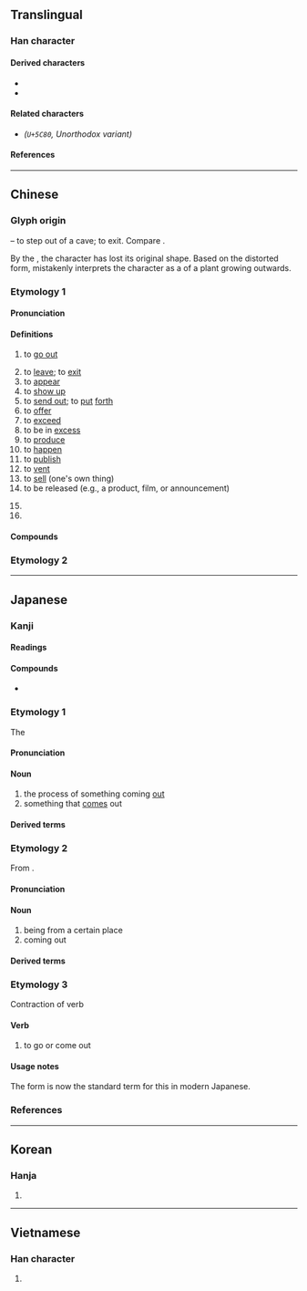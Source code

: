 {{also|岀|齣}}
{{character info/new}}
==Translingual==
{{stroke order|strokes=5}}
{{stroke order|type=animate}}

===Han character===
{{Han char|rn=17|rad=凵|as=03|sn=5|four=22772|canj=UU|ids=⿱屮凵,⿻凵山}}

====Derived characters====
* {{l|mul|[[㑁]], [[咄]], [[𡛛]], [[㤕]], [[拙]], [[泏]], [[昢]], [[朏]], [[胐]], [[柮]], [[炪]], [[䂐]], [[础]], [[𮄬]], [[𮇑]], [[絀]]([[绌]]), [[聉]], [[䖦]], [[袦]], [[𭍨]], [[詘]]([[诎]]), [[貀]], [[趉]], [[𧿺]], [[䠳]], [[鈯]]([[𨱄]]), [[韷]], [[飿]]([[饳]]), [[䭯]], [[黜]]}}
* {{l|mul|[[㔘]], [[䢺]], [[𠀴]], [[𭣩]], [[欪]], [[䪼]], [[䖓]], [[𮧋]], [[屈]], [[㽾]], [[㒴]], [[茁]], [[窋]], [[笜]], [[祟]], [[粜]]}}

====Related characters====
* <font size=4>{{l|mul|[[岀]]}}</font> ''(<code>U+5C80</code>, Unorthodox variant)''

====References====
{{Han ref|kx=0135.110|dkj=01811|dj=0301.070|hdz=10307.080|uh=51FA}}

----

==Chinese==
{{zh-forms}}

===Glyph origin===
{{Han etym}}

{{Han compound|止|凵|ls=ic|t1=foot|t2=cave}} – to step out of a cave; to exit. Compare {{zh-l|*各}}.

By the {{w|Qin dynasty}}, the character has lost its original shape. Based on the distorted form, ''{{w|Shuowen}}'' mistakenly interprets the character as a {{liushu|p|nocap=1}} of a plant growing outwards.

===Etymology 1===

====Pronunciation====
{{zh-pron
|m=chū
|m-s=
|dg=чў1
|c=ceot1
|c-t=
|g=ciit6
|h=pfs=chhut;gd=cud5
|j=cueh4
|mb=chṳ̆
|md=chók
|mn=chhut
|mn-t=cug4/cuh4
|mn-t_note=cug4 - literary; cuh4 - vernacular (dialectal)
|w=4tsheq
|x=cy6
|mc=y
|oc=y
|ma=y
|cat=v,a,part
}}

====Definitions====
{{zh-hanzi}}

# to [[go out]]
#: {{zh-ant|入}}
# to [[leave]]; to [[exit]]
# to [[appear]]
# to [[show up]]
# to [[send out]]; to [[put]] [[forth]]
# to [[offer]]
# to [[exceed]]
# to be in [[excess]]
# to [[produce]]
# to [[happen]]
# to [[publish]]
# to [[vent]]
# to [[sell]] (one's own thing)
# to be released (e.g., a product, film, or announcement)
#: {{zh-x|@Windows&#32;10 已經 出 咗 一 年|Windows 10 has already been '''out''' for a year|C}}
# {{n-g|Particle placed after verbs to indicate an outward movement.}}
# {{n-g|Particle placed after verbs to indicate a completed action.}}

====Compounds====
{{zh-der|退出|出生|七出|不出|並出|交出|付出|伸出|偏出|傑出|拿出|公出|六出|凸出|出世|出乘|出事|出亡|出人|出仕|出任|出使|出來|出倒|出借|出價|出入|出兵|出典|出出|出列|出力|出動|出勤|出去|出口|出名|出品|出售|出喪|出國|出土|出堂|出場|出塞|出塵|出境|出外|出奇|出奔|出妻|出姓|出婦|出嫁|出官|出定|出宰|出家|出尖|出局|出山|出岔|出工|出差|出師|出席|出幼|出店|出庭|出廠|出彩|出征|出心|出恭|出息|出戰|出戶|出手|出招|出挑|出擊|出操|出教|出斬|出景|出書|出月|出材|出格|出梅|出榜|出橐|出殃|出殯|出氣|出水|出汗|出沒|出注|出洋|出活|出浴|出海|出涕|出清|出港|出溜|出火|出熱|出爐|出版|出獄|出獵|出現|出產|出發|出的|出監|出盤|出眾|出示|出神|出科|出租|出笏|出籍|出籠|出粗|出糗|出糧|出糶|出納|出結|出線|出繼|出缺|出群|出聲|出脫|出臺|出航|出色|出芽|出苗|出草|出落|出處|出號|出蟄|出血|出行|出言|出記|出訪|出訴|出診|出讓|出豁|出貨|出資|出賣|出賽|出贅|出走|出超|出路|出跳|出身|出車|出軌|出巡|出迎|出逃|出遊|出道|出醜|出金|出錢|出錯|出門|出閣|出關|出院|出陣|出險|出面|出韻|出頂|出項|出頭|出題|出飯|出首|出馬|出齊|刊出|勻出|售出|外出|失出|娩出|嫡出|將出|展出|庶出|復出|悟出|拔出|招出|指出|掏出|掛出|推出|提出|揪出|搬出|撥出|播出|擊出|擺出|支出|故出|旁出|日出|月出|析出|正出|歧出|歲出|淡出|測出|湧出|滑出|滲出|演出|無出|燕出|爆出|爬出|特出|現出|登出|發出|百出|看出|秀出|突出|糶出|縱出|蜂出|蟲出|讓出|超出|跳出|躄出|輩出|輸出|迸出|逐出|進出|釋出|重出|鋒出|閒出|間出|露出|顯出|騰出|高出|點出|創出|傳出|走出|射出|引出|出洋相|和盤托出|晝伏夜出|離家出走|脫穎而出}}

===Etymology 2===
{{zh-see|齣}}

{{zh-cat|Beginning}}

----

==Japanese==

===Kanji===
{{ja-kanji|grade=1|rs=凵03}}

====Readings====
{{ja-readings
|goon=しゅち<しゆち, すい
|kanon=しゅつ<しゆつ, すい
|kun=で-, で-る, だ-す, い-ず<い-づ, い-だす, い-でる
}}

====Compounds====
{{der-top|Compounds}}
* {{ja-r|出%湯|いで%ゆ}}

{{der-bottom}}

===Etymology 1===
{{ja-kanjitab|yomi=k|で}}
The {{ja-etym-renyokei|出る|でる|to come out}}

====Pronunciation====
{{ja-pron|yomi=k|で|acc=0|acc_ref=DJR,NHK|acc2=1|acc2_ref=DJR,NHK}}

====Noun====
{{ja-noun|で}}

# the process of something coming [[out]]
# something that [[come]]s out

====Derived terms====
{{der2|ja|title=Terms derived from {{ja-r|出|で}}
|{{ja-r|出%花|で%ばな}}
|{{ja-r|出%会|で%あい}}
|{{ja-r|出%格%子|で%ごう%し}}
|{{ja-r|出%額|で%びたい}}
|{{ja-r|出%掛|で%かけ}}
|{{ja-r|出%稽%古|で%げい%こ|[[home]] [[tutoring]]}}
|{{ja-r|出%口|で%ぐち|[[exit]]; [[outlet]]}}
|{{ja-r|出%際|で%ぎわ}}
|{{ja-r|出%歯|で%ば}}, {{ja-r|出っ歯|でっぱ}}
|{{ja-r|出%汁|で%じる}}, {{ja-r|出%汁|だ%し|[[dashi]], [[broth]]}}
|{{ja-r|出%城|で%じろ}}
|{{ja-r|出%刃|で%ば}}
|{{ja-r|出%水|で%みず}}
|{{ja-r|出%先|で%さき}}
|{{ja-r|出%窓|で%まど}}
|{{ja-r|出%足|で%あし}}
|{{ja-r|出%鱈%目|で%たら%め|[[nonsensical]]; [[haphazard]]}}
|{{ja-r|出%潮|で%しお}}
|{{ja-r|出%入|で%いり|[[income]] and [[expenses]]; free [[association]]s}}
|{{ja-r|出%番|で%ばん|one's [[turn]]}}
|{{ja-r|出%鼻|で%ばな|[[projecting]] part of a mountain or cape; the [[start]]}}
|{{ja-r|出%物|で%もの}}
|{{ja-r|出%放%題|で%ほう%だい}}
|{{ja-r|出%方|で%かた}}
|{{ja-r|出%木%年|で%き%どし}}
|{{ja-r|出%目|で%め}}
|{{ja-r|出%様|で%さま}}
|{{ja-r|出%来|で%き}}
|{{ja-r|出%来る|で%きる|[[can]]; be [[finished]] or [[ready]]; be [[made]]}}
|{{ja-r|出%臍|で%べそ}}
}}

===Etymology 2===
{{ja-kanjitab|yomi=o|しゅつ}}

From {{der|ja|ltc|sort=しゅつ|-}} {{ltc-l|出|to go or come out|id=2}}.

====Pronunciation====
{{ja-pron|yomi=kanon|しゅつ|acc=2|acc_ref=DJR}}

====Noun====
{{ja-noun|しゅつ}}

# being from a certain place
# coming out

====Derived terms====
{{der2|ja|title=Terms derived from {{ja-r|出%|しゅつ%}}
|{{ja-r|出%所|しゅっ%しょ|(Buddhist) [[priest]], [[bonze]]}}
|{{ja-r|出%演|しゅつ%えん|[[appearance]] (as on a stage or on TV), [[performance]]}}
|{{ja-r|出%家|しゅっ%け}}
|{{ja-r|出%火|しゅっ%か|[[outbreak]] of [[fire]]}}
|{{ja-r|出%荷|しゅっ%か|[[shipping]]}}
|{{ja-r|出%芽|しゅつ%が}}
|{{ja-r|出%駕|しゅつ%が}}
|{{ja-r|出%殻|しゅっ%こく}}
|{{ja-r|出%棺|しゅっ%かん}}
|{{ja-r|出%監|しゅっ%かん}}
|{{ja-r|出%願|しゅつ%がん|[[application]] (a verbal or written request)}}
|{{ja-r|出%渠|しゅっ%きょ}}
|{{ja-r|出%漁|しゅつ%りょう}}
|{{ja-r|出%漁|しゅつ%ぎょ}}
|{{ja-r|出%京|しゅっ%きょう}}
|{{ja-r|出%郷|しゅつ%ごう}}
|{{ja-r|出%勤|しゅっ%きん|going to work}}
|{{ja-r|出%金|しゅっ%きん}}
|{{ja-r|出%群|しゅつ%ぐん}}
|{{ja-r|出%軍|しゅつ%ぐん}}
|{{ja-r|出%撃|しゅつ%げき|[[sortie]]}}
|{{ja-r|出%欠|しゅっ%けつ|[[attendance]], [[roll call]]}}
|{{ja-r|出%血|しゅっ%けつ|[[hemorrhage]], [[bleeding]]; [[loss]] in [[business]]}}
|{{ja-r|出%現|しゅつ%げん|[[appearance]], [[entrance]], [[revealing]]}}
|{{ja-r|出%庫|しゅっ%こ}}
|{{ja-r|出%御|しゅつ%ぎょ}}
|{{ja-r|出%向|しゅっ%こう}}
|{{ja-r|出%校|しゅっ%こう}}
|{{ja-r|出%港|しゅっ%こう|ship's [[departure]] from a [[port]]}}
|{{ja-r|出%航|しゅっ%こう|[[sailing]], [[cast off|casting off]]}}
|{{ja-r|出%講|しゅっ%こう}}
|{{ja-r|出%国|しゅつ%ごく|to go [[abroad]]}}
|{{ja-r|出%獄|しゅつ%ごく|to be released from [[prison]]}}
|{{ja-r|出%札|しゅっ%さつ}}
|{{ja-r|出%産|しゅっ%さん|[[childbirth]], [[child-bearing]], giving [[birth]]}}
|{{ja-r|出%仕|しゅつ%じ|to [[take up]] an official [[post]]}}
|{{ja-r|出%師|しゅっ%し|[[dispatch]]ing [[troop]]s}}
|{{ja-r|出%資|しゅっ%し|[[investment]] (contribution of money)}}
|{{ja-r|出%時|しゅつ%じ}}
|{{ja-r|出%自|しゅつ%じ}}
|{{ja-r|出%社|しゅっ%しゃ|to go to [[work]]}}
|{{ja-r|出%場|しゅつ%ば|[[appearance]] on a stage; [[participation]] in a [[competition]]}}
|{{ja-r|出%色|しゅっ%しょく}}
|{{ja-r|出%身|しゅっ%しん|[[hometown]], [[school]] from which one [[graduated]]}}
|{{ja-r|出%陣|しゅつ%じん|going to [[battle]], leaving for the [[front]]}}
|{{ja-r|出%世|しゅっ%せ|[[success]] in life}}
|{{ja-r|出%征|しゅっ%せい|joining a [[military]] and going to [[war]]}}
|{{ja-r|出%生|しゅっ%せい|be [[born]]}}
|{{ja-r|出%精|しゅっ%せい}}
|{{ja-r|出%席|しゅっ%せき|[[attendance]], [[presence]]}}
|{{ja-r|出%船|しゅっ%せん}}
|{{ja-r|出%前|しゅつ%ぜん|[[catering]]; [[food]] supplied to [[order]]}}
|{{ja-r|出%訴|しゅっ%そ}}
|{{ja-r|出%走|しゅっ%そう|[[entry]] in a [[race]]; [[starting]] a race}}
|{{ja-r|出%題|しゅつ%だい}}
|{{ja-r|出%炭|しゅっ%たん}}
|{{ja-r|出%端|しゅっ%たん}}
|{{ja-r|出%超|しゅっ%ちょう|[[excess]] of [[export]]s; [[favorable]] [[trade balance]]}}
|{{ja-r|出%陳|しゅっ%ちん}}
|{{ja-r|出%廷|しゅっ%てい|[[appearance]] in [[court]]}}
|{{ja-r|出%典|しゅっ%てん|[[authority]], [[source]] (of a quotation etc.)}}
|{{ja-r|出%展|しゅっ%てん}}
|{{ja-r|出%店|しゅっ%てん|[[opening up]] a store; [[setting up]] a food stall}}
|{{ja-r|出%度|しゅつ%ど}}
|{{ja-r|出%土|しゅつ%ど|[[archeological]] [[excavation]]}}
|{{ja-r|出%頭|しゅっ%とう|[[presence]], [[appearance]]; [[turning oneself in|turn in]] to the police}}
|{{ja-r|出%動|しゅっ%きん|going into action, military deployment}}
|{{ja-r|出%納|しゅつ%のう}}
|{{ja-r|出%馬|しゅつ%ば|riding out on a [[horse]]; often to a [[battlefield]]}}
|{{ja-r|出%発|しゅっ%ぱつ|[[departure]]}}
|{{ja-r|出%帆|しゅっ%ぱん}}
|{{ja-r|出%版|しゅっ%ぱん|[[publication]], [[publishing]]}}
|{{ja-r|出%費|しゅっ%ぴ|[[spending]], [[expenditure]]}}
|{{ja-r|出%品|しゅっ%ぴん|putting (a product) on display}}
|{{ja-r|出%府|しゅっ%ぷ}}
|{{ja-r|出%兵|しゅっ%ぺい|[[dispatch]]ing of [[troop]]s}}
|{{ja-r|出%穂|しゅっ%すい}}
|{{ja-r|出%没|しゅつ%ぼつ|to [[infest]], to [[haunt]]}}
|{{ja-r|出%奔|しゅっ%ぽん|[[flight]]; [[elopement]]}}
|{{ja-r|出%門|しゅつ%もん}}
|{{ja-r|出%藍|しゅつ%らん}}
|{{ja-r|出%立|しゅっ%たつ|[[depart]] on a journey}}
|{{ja-r|出%猟|しゅつ%りょう}}
|{{ja-r|出%力|しゅつ%りょく|[[generating]] [[power]], [[output]]}}
|{{ja-r|出%塁|しゅつ%るい|([[baseball]]) [[time]]s on [[base]]}}
|{{ja-r|出%廬|しゅつ%ろ}}
|{{ja-r|出%捐|しゅつ%えん}}
}}

===Etymology 3===
{{ja-kanjitab|yomi=k|ず}}
Contraction of verb {{m|ja|出ず|tr=izu||to go or come out|pos=obsolete}}

====Verb====
{{ja-verb|type=ni|ず|hhira=づ}}

# {{lb|ja|sort=す'|obsolete}} to go or come out

====Usage notes====
The {{m|ja|出る|tr=deru}} form is now the standard term for this in modern Japanese.

===References===
<references/>

----

==Korean==

===Hanja===
{{ko-hanja|나다|날|출}}

# {{rfdef|ko|sort=凵03}}

----

==Vietnamese==

===Han character===
{{vi-readings|reading=[[xuất]], [[xuý]]|rs=凵03}}

# {{rfdef|vi|sort=凵03}}